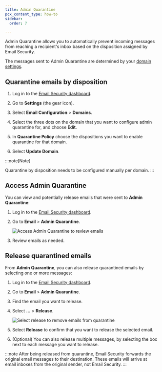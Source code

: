 ```yaml
---
title: Admin Quarantine
pcx_content_type: how-to
sidebar:
  order: 7

---
```



Admin Quarantine allows you to automatically prevent incoming messages from reaching a recipient's inbox based on the <GlossaryTooltip term="disposition" link="/email-security/reference/dispositions-and-attributes/">disposition</GlossaryTooltip> assigned by Email Security.

The messages sent to Admin Quarantine are determined by your [domain settings](/email-security/email-configuration/domains-and-routing/domains/).

## Quarantine emails by disposition

1. Log in to the [Email Security dashboard](https://horizon.area1security.com/).

2. Go to **Settings** (the gear icon).

3. Select **Email Configuration** > **Domains**.

4. Select the three dots on the domain that you want to configure admin quarantine for, and choose **Edit**.

5. In **Quarantine Policy** choose the dispositions you want to enable quarantine for that domain.

6. Select **Update Domain**.

:::note[Note]

Quarantine by disposition needs to be configured manually per domain. 
:::

## Access Admin Quarantine

You can view and potentially release emails that were sent to **Admin Quarantine**:

1. Log in to the [Email Security dashboard](https://horizon.area1security.com/).

2. Go to **Email** > **Admin Quarantine**.

   ![Access Admin Quarantine to review emails](~/assets/images/email-security/admin-quarantine/access-quarantine.png)

3. Review emails as needed.

## Release quarantined emails

From **Admin Quarantine**, you can also release quarantined emails by selecting one or more messages:

1. Log in to the [Email Security dashboard](https://horizon.area1security.com/).

2. Go to **Email** > **Admin Quarantine**.

3. Find the email you want to release.

4. Select **...** > **Release**.

   ![Select release to remove emails from quarantine](~/assets/images/email-security/admin-quarantine/release-emails.png)

5. Select **Release** to confirm that you want to release the selected email.

6. (Optional) You can also release multiple messages, by selecting the box next to each message you want to release.

:::note
After being released from quarantine, Email Security forwards the original email messages to their destination. These emails will arrive at email inboxes from the original sender, not Email Security.
:::
